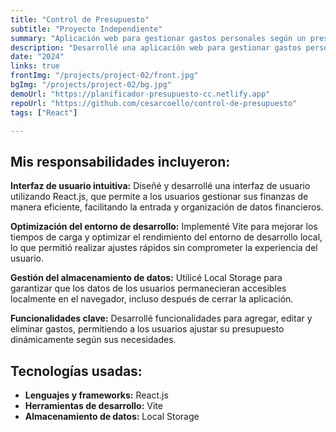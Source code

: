 ```yaml
---
title: "Control de Presupuesto"
subtitle: "Proyecto Independiente"
summary: "Aplicación web para gestionar gastos personales según un presupuesto."
description: "Desarrollé una aplicación web para gestionar gastos personales según un presupuesto establecido. La aplicación permite ingresar un presupuesto inicial, agregar y categorizar gastos (ahorro, comida, casa, ocio, etc.) y visualizar un resumen claro del presupuesto, gastos y saldo disponible. Los usuarios pueden editar o eliminar gastos en cualquier momento."
date: "2024"
links: true
frontImg: "/projects/project-02/front.jpg"
bgImg: "/projects/project-02/bg.jpg"
demoUrl: "https://planificador-presupuesto-cc.netlify.app"
repoUrl: "https://github.com/cesarcoello/control-de-presupuesto"
tags: ["React"]

---
```


## Mis responsabilidades incluyeron:

**Interfaz de usuario intuitiva:** Diseñé y desarrollé una interfaz de usuario utilizando React.js, que permite a los usuarios gestionar sus finanzas de manera eficiente, facilitando la entrada y organización de datos financieros.
  
**Optimización del entorno de desarrollo:** Implementé Vite para mejorar los tiempos de carga y optimizar el rendimiento del entorno de desarrollo local, lo que permitió realizar ajustes rápidos sin comprometer la experiencia del usuario.
  
**Gestión del almacenamiento de datos:** Utilicé Local Storage para garantizar que los datos de los usuarios permanecieran accesibles localmente en el navegador, incluso después de cerrar la aplicación.

**Funcionalidades clave:** Desarrollé funcionalidades para agregar, editar y eliminar gastos, permitiendo a los usuarios ajustar su presupuesto dinámicamente según sus necesidades.

## Tecnologías usadas:

- **Lenguajes y frameworks:** React.js
- **Herramientas de desarrollo:** Vite
- **Almacenamiento de datos:** Local Storage



